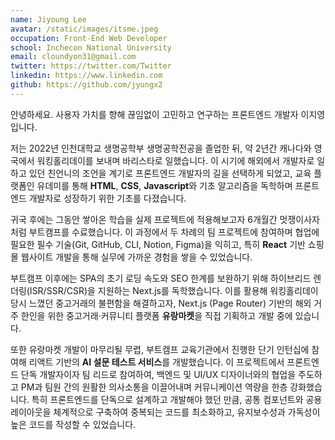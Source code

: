 ```yaml
---
name: Jiyoung Lee
avatar: /static/images/itsme.jpeg
occupation: Front-End Web Developer
school: Inchecon National University
email: cloundyon31@gmail.com
twitter: https://twitter.com/Twitter
linkedin: https://www.linkedin.com
github: https://github.com/jyungx2
---
```


안녕하세요. 사용자 가치를 향해 끊임없이 고민하고 연구하는 프론트엔드 개발자 이지영입니다.

저는 2022년 인천대학교 생명공학부 생명공학전공을 졸업한 뒤, 약 2년간 캐나다와 영국에서 워킹홀리데이를 보내며 바리스타로 일했습니다. 이 시기에 해외에서 개발자로 일하고 있던 친언니의 조언을 계기로 프론트엔드 개발자의 길을 선택하게 되었고, 교육 플랫폼인 유데미를 통해 **HTML**, **CSS**, **Javascript**와 기초 알고리즘을 독학하며 프론트엔드 개발자로 성장하기 위한 기초를 다졌습니다.

귀국 후에는 그동안 쌓아온 학습을 실제 프로젝트에 적용해보고자 6개월간 멋쟁이사자처럼 부트캠프를 수료했습니다. 이 과정에서 두 차례의 팀 프로젝트에 참여하며 협업에 필요한 필수 기술(Git, GitHub, CLI, Notion, Figma)을 익히고, 특히 **React** 기반 쇼핑몰 웹사이트 개발을 통해 실무에 가까운 경험을 쌓을 수 있었습니다.

부트캠프 이후에는 SPA의 초기 로딩 속도와 SEO 한계를 보완하기 위해 하이브리드 렌더링(ISR/SSR/CSR)을 지원하는 Next.js를 독학했습니다. 이를 활용해 워킹홀리데이 당시 느꼈던 중고거래의 불편함을 해결하고자, Next.js (Page Router) 기반의 해외 거주 한인을 위한 중고거래·커뮤니티 플랫폼 **유랑마켓**을 직접 기획하고 개발 중에 있습니다.

또한 유랑마켓 개발이 마무리될 무렵, 부트캠프 교육기관에서 진행한 단기 인턴십에 참여해 리액트 기반의 **AI 설문 테스트 서비스**를 개발했습니다. 이 프로젝트에서 프론트엔드 단독 개발자이자 팀 리드로 참여하여, 백엔드 및 UI/UX 디자이너와의 협업을 주도하고 PM과 팀원 간의 원활한 의사소통을 이끌어내며 커뮤니케이션 역량을 한층 강화했습니다. 특히 프론트엔드를 단독으로 설계하고 개발해야 했던 만큼, 공통 컴포넌트와 공용 레이아웃을 체계적으로 구축하여 중복되는 코드를 최소화하고, 유지보수성과 가독성이 높은 코드를 작성할 수 있었습니다.
